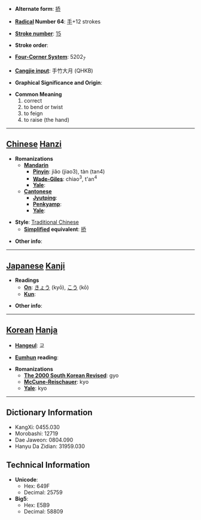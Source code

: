 * '''Alternate form''': [[挢]]

* '''[[Wiktionary:Chinese radical index| Radical]] Number 64''': [[Wiktionary:Chinese radical index 手|手]]+12 strokes

* '''[[Wiktionary:Chinese total strokes index|Stroke number]]''': [[Wiktionary:Chinese total strokes index 15|15]]

* '''Stroke order''': 

* '''[[Wiktionary:Chinese four corner index|Four-Corner System]]''': 5202<sub>7</sub>

* '''[[Wiktionary:Chinese Cangjie index|Cangjie input]]''': 手竹大月 (QHKB)

* '''Graphical Significance and Origin''': 

* '''Common Meaning'''
*#correct
*# to bend or twist
*# to feign
*# to raise (the hand)


----

== [[Chinese]] [[Hanzi]] ==

* '''Romanizations'''
** '''[[Mandarin]]'''
*** '''[[Pinyin]]''': jiǎo (jiao3), tàn (tan4)
*** '''[[Wade-Giles]]''': chiao<sup>3</sup>, t'an<sup>4</sup>
*** '''[[Yale]]''': 
** '''[[Cantonese]]'''
*** '''[[Jyutping]]''':
*** '''[[Penkyamp]]''': 
*** '''[[Yale]]''': 

* '''Style''': [[Traditional Chinese]] 
** '''[[Simplified Chinese|Simplified]] equivalent''': [[挢]]

* '''Other info''': 

----

== [[Japanese]] [[Kanji]] ==

* '''Readings'''
** '''[[On]]''': [[きょう]] (kyō), [[こう]] (kō)
** '''[[Kun]]''': 

* '''Other info''':  

----

== [[Korean]] [[Hanja]] ==

* '''[[Hangeul]]''': 교

* '''[[Eumhun]] reading''': 

* '''Romanizations'''
** '''[[The 2000 South Korean Revised Romanization|The 2000 South Korean Revised]]''': gyo
** '''[[McCune-Reischauer]]''': kyo
** '''[[Yale]]''': kyo

----

== Dictionary Information ==

* KangXi: 0455.030
* Morobashi: 12719
* Dae Jaweon: 0804.090
* Hanyu Da Zidian: 31959.030

== Technical Information ==

* '''Unicode''':
** Hex: 649F
** Decimal: 25759
* '''Big5''':
** Hex: E5B9
** Decimal: 58809